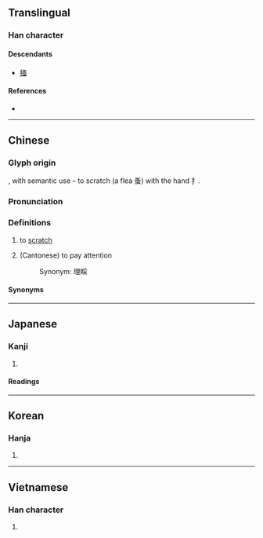 {{also|掻}}
{{character info}}
==Translingual==
{{ja-forms|[[掻]]|搔|搔}}

===Han character===
{{Han char|rn=64|rad=手|as=10|sn=13|four=57036|canj=QEII|ids=⿰扌蚤}}

====Descendants====
* [[掻]]

====References====
* {{Han ref|kx=0446.250|dkj=12477|dj=0797.090|hdz=31939.060|uh=6414|ud=25620|bh=B76B|bd=46955}}

----

==Chinese==
{{zh-forms}}

===Glyph origin===
{{Han etym}}
{{Han compound|手|alt1=扌|t1=hand|蚤|t2=flea, louse|ls=psc|c1=s|c2=p}}, with semantic use – to scratch (a flea 蚤) with the hand 扌.

===Pronunciation===
{{zh-pron
|m=sāo
|c=sou1
|h=pfs=
|md=
|mn=so/qz:so͘/qz,xm,zz:sau/tw:sa
|mn_note=so/so͘ - literary; sau/sa - vernacular
|w=
|mc=y
|oc=y
|cat=v
}}

===Definitions===
{{zh-hanzi}}

# to [[scratch]]
#: {{zh-x|搔癢|to scratch an itch}}
# (Cantonese) to pay attention
#: Synonym: 理睬

====Synonyms====
{{zh-dial|搔}}

----

==Japanese==

===Kanji===
{{ja-kanji|grade=|rs=手10|shin=掻}}

# {{rfdef|ja|sort=手10}}

====Readings====
{{ja-readings
|on=そう
|kun=か-く
}}

----

==Korean==

===Hanja===
{{ko-hanja|hangeul=소|eumhun=|rv=so|mr=so|y=so}}

# {{rfdef|ko|sort=手10}}

----

==Vietnamese==

===Han character===
{{vi-hantu|rs=手10|[[trao]], [[tao]], [[trau]]}}

# {{rfdef|vi|sort=手10}}